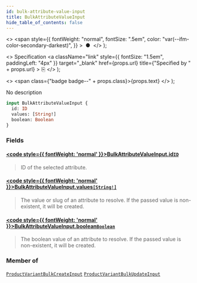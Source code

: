 ```yaml
---
id: bulk-attribute-value-input
title: BulkAttributeValueInput
hide_table_of_contents: false
---
```


  <>
    <span
      style={{
        fontWeight: "normal",
        fontSize: ".5em",
        color: "var(--ifm-color-secondary-darkest)",
      }}
    >
      &nbsp;●&nbsp;
    </span>
  </>
);

  <>
    Specification
    <a
      className="link"
      style={{ fontSize: "1.5em", paddingLeft: "4px" }}
      target="\_blank"
      href={props.url}
      title={"Specified by " + props.url}
    >
      ⎘
    </a>
  </>
);

  <>
    <span class={"badge badge--" + props.class}>{props.text}</span>
  </>
);

No description

```graphql
input BulkAttributeValueInput {
  id: ID
  values: [String!]
  boolean: Boolean
}
```

### Fields

#### [<code style={{ fontWeight: 'normal' }}>BulkAttributeValueInput.<b>id</b></code>](#)<Bullet />[`ID`](../../api-reference/scalars/id) <Badge class="secondary" text="scalar"/>

> ID of the selected attribute.

#### [<code style={{ fontWeight: 'normal' }}>BulkAttributeValueInput.<b>values</b></code>](#)<Bullet />[`[String!]`](../../api-reference/scalars/string) <Badge class="secondary" text="list"/> <Badge class="secondary" text="scalar"/>

> The value or slug of an attribute to resolve. If the passed value is non-existent, it will be created.

#### [<code style={{ fontWeight: 'normal' }}>BulkAttributeValueInput.<b>boolean</b></code>](#)<Bullet />[`Boolean`](../../api-reference/scalars/boolean) <Badge class="secondary" text="scalar"/>

> The boolean value of an attribute to resolve. If the passed value is non-existent, it will be created.

### Member of

[`ProductVariantBulkCreateInput`](../../api-reference/inputs/product-variant-bulk-create-input) <Badge class="secondary" text="input"/><Bullet />[`ProductVariantBulkUpdateInput`](../../api-reference/inputs/product-variant-bulk-update-input) <Badge class="secondary" text="input"/>
